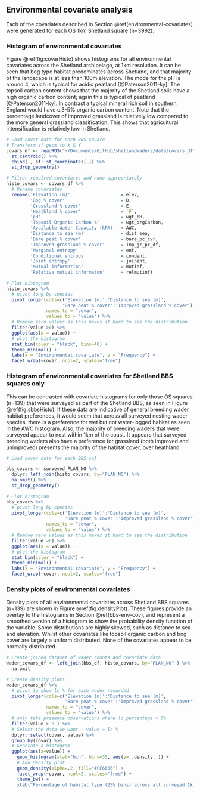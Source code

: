 ## Environmental covariate analysis

Each of the covariates described in Section \@ref(environmental-covariates) were generated for each OS 1km Shetland square (n=3992). 

### Histogram of environmental covariates 

Figure \@ref(fig:covarHisto) shows histograms for all environmental covariates across the Shetland archipelago, at 1km resolution. It can be seen that bog type habitat predominates across Shetland, and that majority of the landscape is at less than 100m elevation. The mode for the pH is around 4, which is typical for acidic peatland [@Paterson2011-ky]. The topsoil carbon content shows that the majority of the Shetland soils have a high organic carbon content; again this is typical of peatland [@Paterson2011-ky]. In contrast a typical mineral rich soil in southern England would have c.3-5% organic carbon content. Note that the percentage landcover of improved grassland is relatively low compared to the more general grassland classification. This shows that agricultural intensification is relatively low in Shetland.

```r
# Load covar data for each BBS square
# Transform sf geom to X & Y
covars_df <- readRDS("~/Documents/GitHub/shetlandwaders/data/covars_df") %>%
  st_centroid() %>% 
  cbind(., sf::st_coordinates(.)) %>% 
  st_drop_geometry()

# Filter required covariates and name appropriately
histo_covars <- covars_df %>%
  # Rename covariates
  rename('Elevation (m)'                   = elev,
         'Bog % cover'                     = D,
         'Grassland % cover'               = E,
         'Heathland % cover'               = `F`,
         'pH'                              = wgt_pH,
         'Topsoil Organic Carbon %'        = wgt_orgCarbon,
         'Available Water Capacity (kPA)'  = AWC,
         'Distance to sea (m)'             = dist_sea,
         'Bare peat % cover'               = bare_pc_cvr,
         'Improved grassland % cover'      = imp_gr_pc_df,
         'Marginal entropy'                = ent,
         'Conditional entropy'             = condent,
         'Joint entropy'                   = joinent,
         'Mutual information'              = mutinf,
         'Relative mutual informaton'      = relmutinf)

# Plot histogram
histo_covars %>%
  # pivot long by species
  pivot_longer(cols=c('Elevation (m)':'Distance to sea (m)',
                     'Bare peat % cover':'Improved grassland % cover'), 
               names_to = "covar",
               values_to = "value") %>%
  # Remove zero values as this makes it hard to see the distribution
  filter(value >0) %>%
  ggplot(aes(x = value)) + 
  # plot the histogram
  stat_bin(color = "black", bins=40) +
  theme_minimal() +
  labs(x = "Environmental covariate", y = "Frequency") +
  facet_wrap(~covar, ncol=2, scales="free")

```

### Histogram of environmental covariates for Shetland BBS squares only {#bbs-env-cov}

This can be contrasted with covariate histograms for only those OS squares (n=139) that were surveyed as part of the Shetland BBS, as seen in Figure \@ref(fig:sbbsHisto). If these data are indicative of general breeding wader habitat preferences, it would seem that across all surveyed nesting wader species, there is a preference for wet but not water-logged habitat as seen in the AWC histogram. Also, the majority of breeding waders that were surveyed appear to nest within 1km of the coast. It appears that surveyed breeding waders also have a preference for grassland (both improved and unimproved) presents the majority of the habitat cover, over heathland.

```r
# Load covar data for each BBS sq}

bbs_covars <- surveyed_PLAN_NO %>% 
  dplyr::left_join(histo_covars, by="PLAN_NO") %>%
  na.omit() %>%
  st_drop_geometry()

# Plot histogram
bbs_covars %>%
  # pivot long by species
  pivot_longer(cols=c('Elevation (m)':'Distance to sea (m)',
                      'Bare peat % cover':'Improved grassland % cover'), 
               names_to = "covar",
               values_to = "value") %>%
  # Remove zero values as this makes it hard to see the distribution
  filter(value >0) %>%
  ggplot(aes(x = value)) + 
  # plot the histogram
  stat_bin(color = "black") +
  theme_minimal() +
  labs(x = "Environmental covariate", y = "Frequency") +
  facet_wrap(~covar, ncol=2, scales="free")

```

### Density plots of environmental covariates

Density plots of all environmental covariates across Shetland BBS squares (n=139) are shown in Figure \@ref(fig:densityPlot). These figures provide an overlay to the histograms in Section \@ref(bbs-env-cov), and represent a smoothed version of a histogram to show the probability density function of the variable. Some distributions are highly skewed, such as distance to sea and elevation. Whilst other covariates like topsoil organic carbon and bog cover are largely a uniform distributed. None of the covariates appear to be normally distributed.

```r

# Create joined dataset of wader counts and covariate data
wader_covars_df <- left_join(bbs_df, histo_covars, by="PLAN_NO" ) %>%
  na.omit

# Create density plots
wader_covars_df %>% 
  # pivot to show lc % for each wader recorded
  pivot_longer(cols=c('Elevation (m)':'Distance to sea (m)',
                      'Bare peat % cover':'Improved grassland % cover'), 
               names_to = "covar",
               values_to = "value") %>%
  # only take presence observations where lc percentage > 0%
  filter(value > 0 ) %>%
  # Select the data we want - value = lc %
  dplyr::select(covar, value) %>%
  group_by(covar) %>%
  # Generate a histogram
  ggplot(aes(x=value)) +
    geom_histogram(stat="bin", bins=35, aes(y=..density..)) +
    # Add density plot
    geom_density(alpha=.2, fill="#FF6666") +
    facet_wrap(~covar, ncol=2, scales="free") +
    theme_bw() +
    xlab("Percentage of habitat type (25% bins) across all surveyed 1km squares")

```